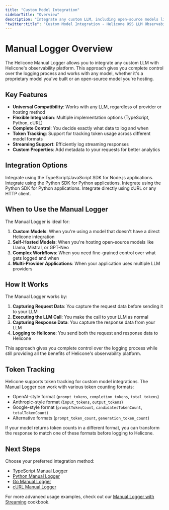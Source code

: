 ```yaml
---
title: "Custom Model Integration"
sidebarTitle: "Overview"
description: "Integrate any custom LLM, including open-source models like Llama and GPT-Neo, with Helicone. Step-by-step guide for NodeJS, Python, Go, and Curl implementations to connect your proprietary or open-source models."
"twitter:title": "Custom Model Integration - Helicone OSS LLM Observability"
---
```


# Manual Logger Overview

The Helicone Manual Logger allows you to integrate any custom LLM with Helicone's observability platform. This approach gives you complete control over the logging process and works with any model, whether it's a proprietary model you've built or an open-source model you're hosting.

## Key Features

- **Universal Compatibility**: Works with any LLM, regardless of provider or hosting method
- **Flexible Integration**: Multiple implementation options (TypeScript, Python, cURL)
- **Complete Control**: You decide exactly what data to log and when
- **Token Tracking**: Support for tracking token usage across different model formats
- **Streaming Support**: Efficiently log streaming responses
- **Custom Properties**: Add metadata to your requests for better analytics

## Integration Options

<CardGroup cols={2}>
  <Card
    title="TypeScript"
    icon="js"
    href="/getting-started/integration-method/manual-logger-typescript"
  >
    Integrate using the TypeScript/JavaScript SDK for Node.js applications.
  </Card>
  <Card
    title="Python"
    icon="python"
    href="/getting-started/integration-method/manual-logger-python"
  >
    Integrate using the Python SDK for Python applications.
  </Card>
  <Card
    title="Go"
    icon="golang"
    href="/getting-started/integration-method/manual-logger-go"
  >
    Integrate using the Python SDK for Python applications.
  </Card>
  <Card
    title="cURL"
    icon="terminal"
    href="/getting-started/integration-method/manual-logger-curl"
  >
    Integrate directly using cURL or any HTTP client.
  </Card>
</CardGroup>

## When to Use the Manual Logger

The Manual Logger is ideal for:

1. **Custom Models**: When you're using a model that doesn't have a direct Helicone integration
2. **Self-Hosted Models**: When you're hosting open-source models like Llama, Mistral, or GPT-Neo
3. **Complex Workflows**: When you need fine-grained control over what gets logged and when
4. **Multi-Provider Applications**: When your application uses multiple LLM providers

## How It Works

The Manual Logger works by:

1. **Capturing Request Data**: You capture the request data before sending it to your LLM
2. **Executing the LLM Call**: You make the call to your LLM as normal
3. **Capturing Response Data**: You capture the response data from your LLM
4. **Logging to Helicone**: You send both the request and response data to Helicone

This approach gives you complete control over the logging process while still providing all the benefits of Helicone's observability platform.

## Token Tracking

Helicone supports token tracking for custom model integrations. The Manual Logger can work with various token counting formats:

- OpenAI-style format (`prompt_tokens`, `completion_tokens`, `total_tokens`)
- Anthropic-style format (`input_tokens`, `output_tokens`)
- Google-style format (`promptTokenCount`, `candidatesTokenCount`, `totalTokenCount`)
- Alternative formats (`prompt_token_count`, `generation_token_count`)

If your model returns token counts in a different format, you can transform the response to match one of these formats before logging to Helicone.

## Next Steps

Choose your preferred integration method:

- [TypeScript Manual Logger](/getting-started/integration-method/manual-logger-typescript)
- [Python Manual Logger](/getting-started/integration-method/manual-logger-python)
- [Go Manual Logger](/getting-started/integration-method/manual-logger-go)
- [cURL Manual Logger](/getting-started/integration-method/manual-logger-curl)

For more advanced usage examples, check out our [Manual Logger with Streaming](/guides/cookbooks/manual-logger-streaming) cookbook.
